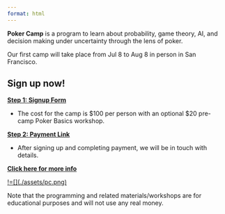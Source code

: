 ```yaml
---
format: html
---
```

**Poker Camp** is a program to learn about probability, game theory, AI, and decision making under uncertainty through the lens of poker. 

Our first camp will take place from Jul 8 to Aug 8 in person in San Francisco.

::: {.callout-note appearance="default"}

## Sign up now! 

**[Step 1: Signup Form](https://forms.gle/72yqxC3UpP9aa2wv7)**

- The cost for the camp is $100 per person with an optional $20 pre-camp Poker Basics workshop.

**[Step 2: Payment Link](https://buy.stripe.com/9AQbJf0Eb1bzaLm7ss)**

- After signing up and completing payment, we will be in touch with details.

 **[Click here for more info](https://poker.camp/signup)**
:::

[!=[](./assets/pc.png)](/signup)


Note that the programming and related materials/workshops are for educational purposes and will not use any real money. 
